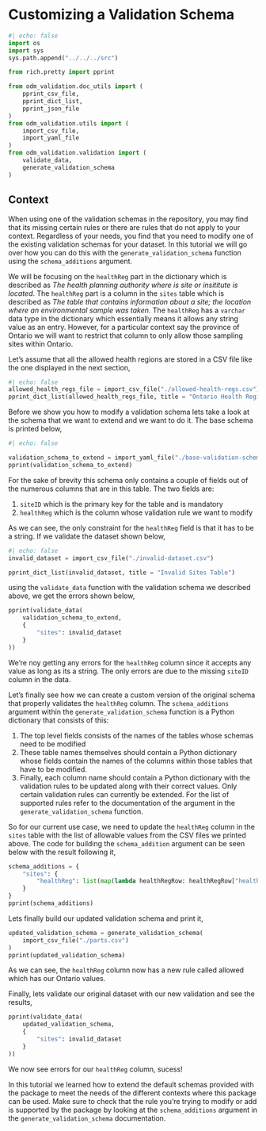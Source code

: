 # Customizing a Validation Schema

```python
#| echo: false
import os
import sys
sys.path.append("../../../src")

from rich.pretty import pprint

from odm_validation.doc_utils import (
    pprint_csv_file,
    pprint_dict_list,
    pprint_json_file
)
from odm_validation.utils import (
    import_csv_file,
    import_yaml_file
)
from odm_validation.validation import (
    validate_data,
    generate_validation_schema
)
```

## Context

When using one of the validation schemas in the repository, you may find that its missing certain rules or there are rules that do not apply to your context. Regardless of your needs, you find that you need to modify one of the existing validation schemas for your dataset. In this tutorial we will go over how you can do this with the `generate_validation_schema` function using the `schema_additions` argument.

We will be focusing on the `healthReg` part in the dictionary which is described as *The health planning authority where is site or insititute is located*. The `healthReg` part is a column in the `sites` table which is described as *The table that contains information about a site; the location where an environmental sample was taken*. The `healthReg` has a `varchar` data type in the dictionary which essentially means it allows any string value as an entry. However, for a particular context say the province of Ontario we will want to restrict that column to only allow those sampling sites within Ontario.

Let's assume that all the allowed health regions are stored in a CSV file like the one displayed in the next section,

```python
#| echo: false
allowed_health_regs_file = import_csv_file("./allowed-health-regs.csv")
pprint_dict_list(allowed_health_regs_file, title = "Ontario Health Regions")
```

Before we show you how to modify a validation schema lets take a look at the schema that we want to extend and we want to do it. The base schema is printed below,

```python
#| echo: false

validation_schema_to_extend = import_yaml_file("./base-validation-schema.yml")
pprint(validation_schema_to_extend)
```

For the sake of brevity this schema only contains a couple of fields out of the numerous columns that are in this table. The two fields are:

1. `siteID` which is the primary key for the table and is mandatory
2. `healthReg` which is the column whose validation rule we want to modify

As we can see, the only constraint for the `healthReg` field is that it has to be a string. If we validate the dataset shown below,

```python
#| echo: false
invalid_dataset = import_csv_file("./invalid-dataset.csv")

pprint_dict_list(invalid_dataset, title = "Invalid Sites Table")
```

using the `validate_data` function with the validation schema we described above, we get the errors shown below,

```python
pprint(validate_data(
    validation_schema_to_extend,
    {
        "sites": invalid_dataset
    }
))
```

We're noy getting any errors for the `healthReg` column since it accepts any value as long as its a string. The only errors are due to the missing `siteID` column in the data.

Let's finally see how we can create a custom version of the original schema that properly validates the `healthReg` column. The `schema_additions` argument within the `generate_validation_schema` function is a Python dictionary that consists of this:

1. The top level fields consists of the names of the tables whose schemas need to be modified
2. These table names themselves should contain a Python dictionary whose fields contain the names of the columns within those tables that have to be modified.
3. Finally, each column name should contain a Python dictionary with the validation rules to be updated along with their correct values. Only certain validation rules can currently be extended. For the list of supported rules refer to the documentation of the argument in the `generate_validation_schema` function.

So for our current use case, we need to update the `healthReg` column in the `sites` table with the list of allowable values from the CSV files we printed above. The code for building the `schema_addition` argument can be seen below with the result following it,

```python
schema_additions = {
    "sites": {
        "healthReg": list(map(lambda healthRegRow: healthRegRow["healthReg"], allowed_health_regs_file))
    }
}
pprint(schema_additions)
```

Lets finally build our updated validation schema and print it,

```python
updated_validation_schema = generate_validation_schema(
    import_csv_file("./parts.csv")
)
pprint(updated_validation_schema)
```

As we can see, the `healthReg` column now has a new rule called allowed which has our Ontario values. 

Finally, lets validate our original dataset with our new validation and see the results,

```python
pprint(validate_data(
    updated_validation_schema,
    {
        "sites": invalid_dataset
    }
))
```

We now see errors for our `healthReg` column, sucess!

In this tutorial we learned how to extend the default schemas provided with the package to meet the needs of the different contexts where this package can be used. Make sure to check that the rule you're trying to modify or add is supported by the package by looking at the `schema_additions` argument in the `generate_validation_schema` documentation.